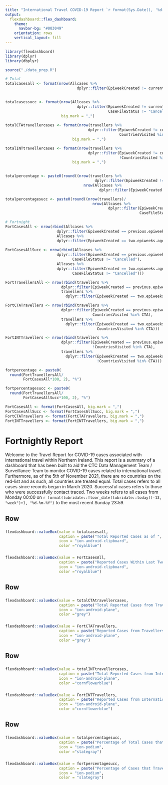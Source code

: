 ```yaml
---
title: "International Travel COVID-19 Report `r format(Sys.Date(), '%d-%m-%Y')`"
output: 
  flexdashboard::flex_dashboard:
    theme:
      navbar-bg: "#003049"
    orientation: rows
    vertical_layout: fill
---
```

```r
library(flexdashboard)
library(dplyr)
library(dbplyr)
```

```r
source("./data_prep.R")
```

```r
# Total
totalcasesall <- format(nrow(Allcases %>%
                                dplyr::filter(EpiweekCreated != current.epiweek)), big.mark = ",")
                          

totalcasessucc <- format(nrow(Allcases %>%
                                dplyr::filter(EpiweekCreated != current.epiweek,
                                              CaseFileStatus != "Cancelled")),
                         big.mark = ",")
                              
totalCTAtravellercases <- format(nrow(travellers %>%
                                     dplyr::filter(EpiweekCreated != current.epiweek,
                                                   CountriesVisited %in% CTA)),
                              big.mark = ",")

totalINTtravellercases <- format(nrow(travellers %>%
                                     dplyr::filter(EpiweekCreated != current.epiweek,
                                                   !CountriesVisited %in% CTA)),
                              big.mark = ",")
                            

totalpercentage <- paste0(round((nrow(travellers %>%
                                        dplyr::filter(EpiweekCreated != current.epiweek))/
                                   nrow(Allcases %>%
                                          dplyr::filter(EpiweekCreated != current.epiweek)))*100, 2), "%")

totalpercentagesucc <- paste0(round((nrow(travellers)/
                                       nrow(Allcases %>%
                                              dplyr::filter(EpiweekCreated != current.epiweek,
                                                            CaseFileStatus != "Cancelled")))*100, 2), "%")

# Fortnight
FortCasesAll <- nrow(rbind(Allcases %>% 
                       dplyr::filter(EpiweekCreated == previous.epiweek), 
                       Allcases %>% 
                       dplyr::filter(EpiweekCreated == two.epiweeks.ago)))
  
FortCasesAllSucc <- nrow(rbind(Allcases %>% 
                       dplyr::filter(EpiweekCreated == previous.epiweek,
                              CaseFileStatus != "Cancelled"), 
                       Allcases %>% 
                       dplyr::filter(EpiweekCreated == two.epiweeks.ago,
                              CaseFileStatus != "Cancelled")))

FortTravellersAll <- nrow(rbind(travellers %>% 
                         dplyr::filter(EpiweekCreated == previous.epiweek), 
                         travellers %>%
                           dplyr::filter(EpiweekCreated == two.epiweeks.ago)))

FortCTATravellers <- nrow(rbind(travellers %>% 
                         dplyr::filter(EpiweekCreated == previous.epiweek,
                                       CountriesVisited %in% CTA), 
                         travellers %>%
                           dplyr::filter(EpiweekCreated == two.epiweeks.ago,
                                         CountriesVisited %in% CTA)))

FortINTTravellers <- nrow(rbind(travellers %>% 
                         dplyr::filter(EpiweekCreated == previous.epiweek,
                                       !CountriesVisited %in% CTA), 
                         travellers %>%
                           dplyr::filter(EpiweekCreated == two.epiweeks.ago,
                                         !CountriesVisited %in% CTA)))

fortpercentage <- paste0(
  round(FortTravellersAll/
        FortCasesAll*100, 2), "%")

fortpercentagesucc <- paste0(
  round(FortTravellersAll/
        FortCasesAllSucc*100, 2), "%")

FortCasesAll <- format(FortCasesAll, big.mark = ",")
FortCasesAllSucc <- format(FortCasesAllSucc, big.mark = ",")
FortCTATravellers <- format(FortCTATravellers, big.mark = ",")
FortINTTravellers <- format(FortINTTravellers, big.mark = ",")

```

# Fortnightly Report

Welcome to the Travel Report for COVID-19 cases associated with international travel within Northern Ireland.
This report is a summary of a dashboard that has been built to aid the CTC Data Management Team / Surveillance Team to monitor COVID-19 cases related to international travel.
Furthermore, as of the 5th of November 2021, there are no countries on the red-list and as such, all countries are treated equal. Total cases refers to all cases since records began in March 2020. Successful cases refers to those who were successfully contact traced. Two weeks refers to all cases from Monday 00:00 on `r format(lubridate::floor_date(lubridate::today()-13, "week")+1, "%d-%m-%Y")` to the most recent Sunday 23:59.

Row 
--------------------------------------

### 
```r
flexdashboard::valueBox(value = totalcasesall,
                        caption = paste("Total Reported Cases as of ", format(Sys.Date()-1, "%d-%m-%Y"), "Successful cases: ", totalcasessucc),
                        icon = "ion-android-clipboard", 
                        color ="royalblue")
```

### 
```r
flexdashboard::valueBox(value = FortCasesAll,
                        caption = paste("Reported Cases Within Last Two Weeks. Successful cases: ", FortCasesAllSucc),
                        icon = "ion-android-clipboard", 
                        color ="royalblue")
```

Row 
--------------------------------------

### 
```r
flexdashboard::valueBox(value = totalCTAtravellercases,
                        caption = paste("Total Reported Cases from Travellers within the CTA as of ", format(Sys.Date()-1, "%d-%m-%Y")),
                        icon = "ion-android-plane", 
                        color ="grey")
```

### 
```r
flexdashboard::valueBox(value = FortCTATravellers,
                        caption = paste("Reported Cases from Travellers Within the CTA in the Previous Two Epiweeks"),
                        icon = "ion-android-plane", 
                        color ="grey")
``` 

Row 
--------------------------------------

### 
```r
flexdashboard::valueBox(value = totalINTtravellercases,
                        caption = paste("Total Reported Cases from International Travellers as of ", format(Sys.Date()-1, "%d-%m-%Y")),
                        icon = "ion-android-plane", 
                        color ="cornflowerblue")
```

### 
```r
flexdashboard::valueBox(value = FortINTTravellers,
                        caption = paste("Reported Cases from International Travellers in the Previous Two Epiweeks"),
                        icon = "ion-android-plane", 
                        color ="cornflowerblue")
``` 

Row 
--------------------------------------

### 
```r
flexdashboard::valueBox(value = totalpercentagesucc,
                        caption = paste("Percentage of Total Cases that Travelled Outside NI Based on Successful Cases"),
                        icon = "ion-podium", 
                        color ="slategray")
```

### 
```r
flexdashboard::valueBox(value = fortpercentagesucc,
                        caption = paste("Percentage of Cases that Travelled Outside NI Based on Successful Cases in the Previous Two Epiweeks"),
                        icon = "ion-podium", 
                        color = "slategray")
```
